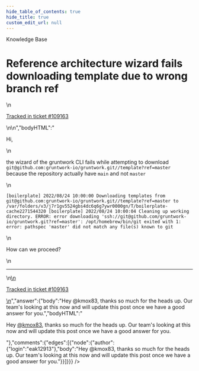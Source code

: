 ```yaml
---
hide_table_of_contents: true
hide_title: true
custom_edit_url: null
---
```



<CenterLayout>
<span class="title">Knowledge Base</span>
<h1>Reference architecture wizard fails downloading template due to wrong branch ref</h1>
<GitHub json={{"id":"D_kwDOF8slf84AQhBD","number":543,"author":{"login":"kmox83"},"title":"Reference architecture wizard fails downloading template due to wrong branch ref","body":"\nHi,\r\n\r\nthe wizard of the gruntwork CLI fails while attempting to download `git@github.com:gruntwork-io/gruntwork.git//template?ref=master` because the repository actually have `main` and not `master`\r\n\r\n`[boilerplate] 2022/08/24 10:00:00 Downloading templates from git@github.com:gruntwork-io/gruntwork.git//template?ref=master to /var/folders/v3/j7r1gv5524gbs4dc6q6g7ywr0000gn/T/boilerplate-cache2271544320\r\n[boilerplate] 2022/08/24 10:00:04 Cleaning up working directory.\r\nERROR: error downloading 'ssh://git@github.com/gruntwork-io/gruntwork.git?ref=master': /opt/homebrew/bin/git exited with 1: error: pathspec 'master' did not match any file(s) known to git`\r\n\r\nHow can we proceed?\n\n---\n\n<ins datetime=\"2022-08-24T09:17:24Z\">\n  <p><a href=\"https://support.gruntwork.io/hc/requests/109163\">Tracked in ticket #109163</a></p>\n</ins>\n","bodyHTML":"<p dir=\"auto\">Hi,</p>\n<p dir=\"auto\">the wizard of the gruntwork CLI fails while attempting to download <code class=\"notranslate\">git@github.com:gruntwork-io/gruntwork.git//template?ref=master</code> because the repository actually have <code class=\"notranslate\">main</code> and not <code class=\"notranslate\">master</code></p>\n<p dir=\"auto\"><code class=\"notranslate\">[boilerplate] 2022/08/24 10:00:00 Downloading templates from git@github.com:gruntwork-io/gruntwork.git//template?ref=master to /var/folders/v3/j7r1gv5524gbs4dc6q6g7ywr0000gn/T/boilerplate-cache2271544320 [boilerplate] 2022/08/24 10:00:04 Cleaning up working directory. ERROR: error downloading 'ssh://git@github.com/gruntwork-io/gruntwork.git?ref=master': /opt/homebrew/bin/git exited with 1: error: pathspec 'master' did not match any file(s) known to git</code></p>\n<p dir=\"auto\">How can we proceed?</p>\n<hr>\n<ins datetime=\"2022-08-24T09:17:24Z\">\n  <p dir=\"auto\"><a href=\"https://support.gruntwork.io/hc/requests/109163\" rel=\"nofollow\">Tracked in ticket #109163</a></p>\n</ins>","answer":{"body":"Hey @kmox83, thanks so much for the heads up. Our team's looking at this now and will update this post once we have a good answer for you.","bodyHTML":"<p dir=\"auto\">Hey <a class=\"user-mention notranslate\" data-hovercard-type=\"user\" data-hovercard-url=\"/users/kmox83/hovercard\" data-octo-click=\"hovercard-link-click\" data-octo-dimensions=\"link_type:self\" href=\"https://github.com/kmox83\">@kmox83</a>, thanks so much for the heads up. Our team's looking at this now and will update this post once we have a good answer for you.</p>"},"comments":{"edges":[{"node":{"author":{"login":"eak12913"},"body":"Hey @kmox83, thanks so much for the heads up. Our team's looking at this now and will update this post once we have a good answer for you."}}]}}} />

</CenterLayout>
  

<!-- ##DOCS-SOURCER-START
{
  "sourcePlugin": "github-discussions",
  "hash": "3a21b0dc8ead08df5958423ba85038fd"
}
##DOCS-SOURCER-END -->

